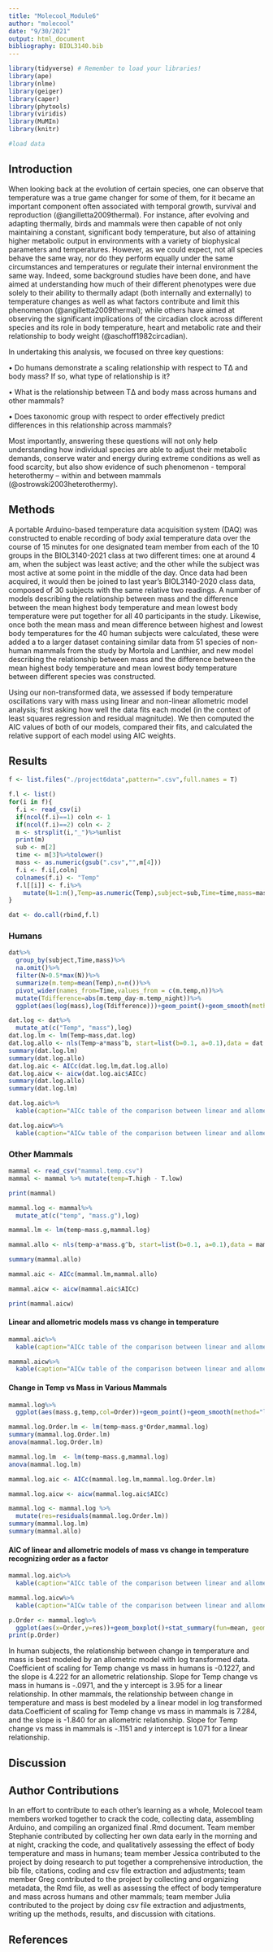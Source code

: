 ```yaml
---
title: "Molecool_Module6"
author: "molecool"
date: "9/30/2021"
output: html_document
bibliography: BIOL3140.bib
---
```


```r
library(tidyverse) # Remember to load your libraries!
library(ape)
library(nlme)
library(geiger)
library(caper)
library(phytools)
library(viridis)
library(MuMIn)
library(knitr)

#load data
```
## Introduction

When looking back at the evolution of certain species, one can observe that temperature was a true game changer for some of them, for it became an important component often associated with temporal growth, survival and reproduction (@angilletta2009thermal). For instance, after evolving and adapting thermally, birds and mammals were then capable of not only maintaining a constant, significant body temperature, but also of attaining higher metabolic output in environments with a variety of biophysical parameters and temperatures. However, as we could expect, not all species behave the same way, nor do they perform equally under the same circumstances and temperatures or regulate their internal environment the same way. Indeed, some background studies have been done, and have aimed at understanding how much of their different phenotypes were due solely to their ability to thermally adapt (both internally and externally) to temperature changes as well as what factors contribute and limit this phenomenon (@angilletta2009thermal); while others have aimed at observing the significant implications of the circadian clock across different species and its role in body temperature, heart and metabolic rate and their relationship to body weight (@aschoff1982circadian).

In undertaking this analysis, we focused on three key questions:

•	Do humans demonstrate a scaling relationship with respect to TΔ and body mass? If so, what type of relationship is it?

•	What is the relationship between TΔ and body mass across humans and other mammals?

•	Does taxonomic group with respect to order effectively predict differences in this relationship across mammals?

Most importantly, answering these questions will not only help understanding how individual species are able to adjust their metabolic demands, conserve water and energy during extreme conditions as well as food scarcity, but also show evidence of such phenomenon - temporal heterothermy – within and between mammals (@ostrowski2003heterothermy). 


## Methods 

A portable Arduino-based temperature data acquisition system (DAQ) was constructed to enable recording of body axial temperature data over the course of 15 minutes for one designated team member from each of the 10 groups in the BIOL3140-2021 class at two different times: one at around 4 am, when the subject was least active; and the other while the subject was most active at some point in the middle of the day. Once data had been acquired, it would then be joined to last year’s BIOL3140-2020 class data, composed of 30 subjects with the same relative two readings. A number of models describing the relationship between mass and the difference between the mean highest body temperature and mean lowest body temperature were put together for all 40 participants in the study. Likewise, once both the mean mass and mean difference between highest and lowest body temperatures for the 40 human subjects were calculated, these were added a to a larger dataset containing similar data from 51 species of non-human mammals from the study by Mortola and Lanthier, and new model describing the relationship between mass and the difference between the mean highest body temperature and mean lowest body temperature between different species was constructed.

Using our non-transformed data, we assessed if body temperature oscillations vary with mass using linear and non-linear allometric model analysis; first asking how well the data fits each model (in the context of least squares regression and residual magnitude).  We then computed the AIC values of both of our models, compared their fits, and calculated the relative support of each model using AIC weights.

## Results

```r
f <- list.files("./project6data",pattern=".csv",full.names = T)

f.l <- list()
for(i in f){
  f.i <- read_csv(i)
  if(ncol(f.i)==1) coln <- 1
  if(ncol(f.i)==2) coln <- 2
  m <- strsplit(i,"_")%>%unlist
  print(m)
  sub <- m[2]
  time <- m[3]%>%tolower()
  mass <- as.numeric(gsub(".csv","",m[4]))
  f.i <- f.i[,coln]
  colnames(f.i) <- "Temp"
  f.l[[i]] <- f.i%>%
    mutate(N=1:n(),Temp=as.numeric(Temp),subject=sub,Time=time,mass=mass)
}

dat <- do.call(rbind,f.l)
```
### Humans
```r
  
dat%>%
  group_by(subject,Time,mass)%>%
  na.omit()%>%
  filter(N>0.5*max(N))%>%
  summarize(m.temp=mean(Temp),n=n())%>%
  pivot_wider(names_from=Time,values_from = c(m.temp,n))%>%
  mutate(Tdifference=abs(m.temp_day-m.temp_night))%>%
  ggplot(aes(log(mass),log(Tdifference)))+geom_point()+geom_smooth(method='lm')
```
```r
dat.log <- dat%>%
  mutate_at(c("Temp", "mass"),log)
dat.log.lm <- lm(Temp~mass,dat.log)
dat.log.allo <- nls(Temp~a*mass^b, start=list(b=0.1, a=0.1),data = dat.log)
summary(dat.log.lm)
summary(dat.log.allo)
dat.log.aic <- AICc(dat.log.lm,dat.log.allo)
dat.log.aicw <- aicw(dat.log.aic$AICc)
summary(dat.log.allo)
summary(dat.log.lm)
```

```r
dat.log.aic%>%
  kable(caption="AICc table of the comparison between linear and allometric models of the relationship between mass and change in temperature in humans")

dat.log.aicw%>%
  kable(caption="AICw table of the comparison between linear and allometric models of the relationship between mass and change in temperature in humans")
```
### Other Mammals
```r
mammal <- read_csv("mammal.temp.csv")
mammal <- mammal %>% mutate(temp=T.high - T.low)

print(mammal)

mammal.log <- mammal%>%
  mutate_at(c("temp", "mass.g"),log)

mammal.lm <- lm(temp~mass.g,mammal.log)

mammal.allo <- nls(temp~a*mass.g^b, start=list(b=0.1, a=0.1),data = mammal.log)

summary(mammal.allo)

mammal.aic <- AICc(mammal.lm,mammal.allo)

mammal.aicw <- aicw(mammal.aic$AICc)

print(mammal.aicw)
```
#### Linear and allometric models mass vs change in temperature
```r
mammal.aic%>%
  kable(caption="AICc table of the comparison between linear and allometric models of the relationship between mass and change in temperature")

mammal.aicw%>%
  kable(caption="AICw table of the comparison between linear and allometric models of the relationship between mass and change in temperature")
```

#### Change in Temp vs Mass in Various Mammals
```r
mammal.log%>%
  ggplot(aes(mass.g,temp,col=Order))+geom_point()+geom_smooth(method="lm")
```

```r
mammal.log.Order.lm <- lm(temp~mass.g*Order,mammal.log)
summary(mammal.log.Order.lm)
anova(mammal.log.Order.lm)

mammal.log.lm  <- lm(temp~mass.g,mammal.log)
anova(mammal.log.lm)

mammal.log.aic <- AICc(mammal.log.lm,mammal.log.Order.lm)

mammal.log.aicw <- aicw(mammal.log.aic$AICc)

mammal.log <- mammal.log %>%
  mutate(res=residuals(mammal.log.Order.lm))
summary(mammal.log.lm)
summary(mammal.allo)
```
#### AIC of linear and allometric models of mass vs change in temperature recognizing order as a factor
```r
mammal.log.aic%>%
  kable(caption="AICc table of the comparison between linear and allometric models of the relationship between mass and change in temperature recognizing order as a factor")

mammal.log.aicw%>%
  kable(caption="AICw table of the comparison between linear and allometric models of the relationship between mass and change in temperature recognizing order as a factor")
```

```r
p.Order <- mammal.log%>%
  ggplot(aes(x=Order,y=res))+geom_boxplot()+stat_summary(fun=mean, geom="point", size=2)
print(p.Order)
```


In human subjects, the relationship between change in temperature and mass is best modeled by an allometric model with log transformed data. Coefficient of scaling for Temp change vs mass in humans is -0.1227, and the slope is 4.222 for an allometric relationship. Slope for Temp change vs mass in humans is -.0971, and the y intercept is 3.95 for a linear relationship.
In other mammals, the relationship between change in temperature and mass is best modeled by a linear model in log transformed data.Coefficient of scaling for Temp change vs mass in mammals is 7.284, and the slope is -1.840 for an allometric relationship. Slope for Temp change vs mass in mammals is -.1151 and y intercept is 1.071 for a linear relationship.

## Discussion


## Author Contributions

In an effort to contribute to each other's learning as a whole, Molecool team members worked together to crack the code, collecting data, assembling Arduino, and compiling an organized final .Rmd document. Team member Stephanie contributed by collecting her own data early in the morning and at night, cracking the code, and qualitatively assessing the effect of body temperature and mass in humans; team member Jessica contributed to the project by doing research to put together a comprehensive introduction, the bib file, citations, coding and csv file extraction and adjustments; team member Greg contributed to the project by collecting and organizing metadata, the Rmd file, as well as assessing the effect of body temperature and mass across humans and other mammals; team member Julia contributed to the project by doing csv file extraction and adjustments, writing up the methods, results, and discussion with citations.

## References 
